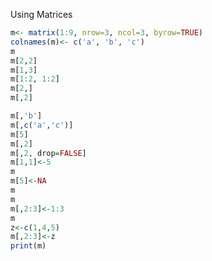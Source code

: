 Using Matrices
```r
m<- matrix(1:9, nrow=3, ncol=3, byrow=TRUE)
colnames(m)<- c('a', 'b', 'c')
m
m[2,2]
m[1,3]
m[1:2, 1:2]
m[2,]
m[,2]

m[,'b']
m[,c('a','c')]
m[5]
m[,2]
m[,2, drop=FALSE]
m[1,1]<-5
m
m[5]<-NA 
m
m
m[,2:3]<-1:3
m
z<-c(1,4,5)
m[,2:3]<-z
print(m)
```

